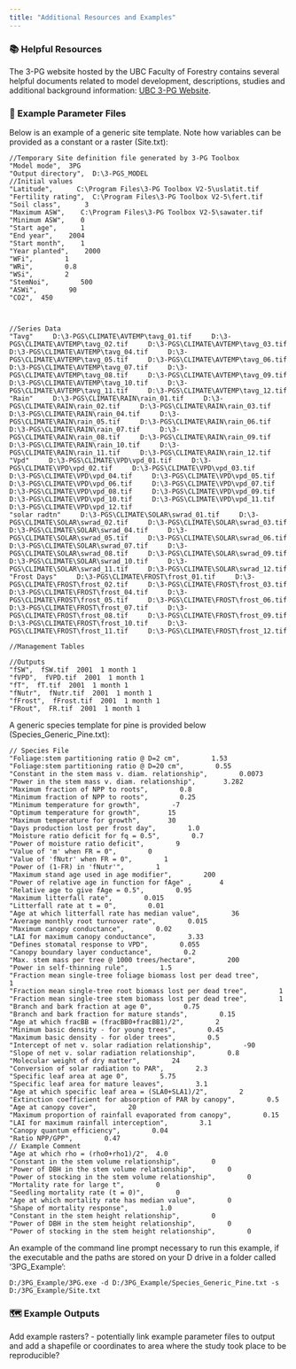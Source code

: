 ```yaml
---
title: "Additional Resources and Examples"
---
```


### 📚 Helpful Resources

The 3-PG website hosted by the UBC Faculty of Forestry contains several helpful documents related to model development, descriptions, studies and additional background information: [UBC 3-PG Website](https://3pg.forestry.ubc.ca/).

### 📄 Example Parameter Files

Below is an example of a generic site template. Note how variables can be provided as a constant or a raster (Site.txt):

``` .custom-block
//Temporary Site definition file generated by 3-PG Toolbox
"Model mode",  3PG
"Output directory",  D:\3-PGS_MODEL
//Initial values
"Latitude",      C:\Program Files\3-PG Toolbox V2-5\uslatit.tif
"Fertility rating",  C:\Program Files\3-PG Toolbox V2-5\fert.tif
"Soil class",      3
"Maximum ASW",    C:\Program Files\3-PG Toolbox V2-5\sawater.tif
"Minimum ASW",    0
"Start age",      1
"End year",    2004
"Start month",    1
"Year planted",    2000
"WFi",        1
"WRi",        0.8
"WSi",        2
"StemNoi",        500
"ASWi",        90
"CO2",  450



//Series Data
"Tavg"     D:\3-PGS\CLIMATE\AVTEMP\tavg_01.tif     D:\3-PGS\CLIMATE\AVTEMP\tavg_02.tif     D:\3-PGS\CLIMATE\AVTEMP\tavg_03.tif     D:\3-PGS\CLIMATE\AVTEMP\tavg_04.tif     D:\3-PGS\CLIMATE\AVTEMP\tavg_05.tif     D:\3-PGS\CLIMATE\AVTEMP\tavg_06.tif     D:\3-PGS\CLIMATE\AVTEMP\tavg_07.tif     D:\3-PGS\CLIMATE\AVTEMP\tavg_08.tif     D:\3-PGS\CLIMATE\AVTEMP\tavg_09.tif     D:\3-PGS\CLIMATE\AVTEMP\tavg_10.tif     D:\3-PGS\CLIMATE\AVTEMP\tavg_11.tif     D:\3-PGS\CLIMATE\AVTEMP\tavg_12.tif
"Rain"     D:\3-PGS\CLIMATE\RAIN\rain_01.tif     D:\3-PGS\CLIMATE\RAIN\rain_02.tif     D:\3-PGS\CLIMATE\RAIN\rain_03.tif     D:\3-PGS\CLIMATE\RAIN\rain_04.tif     D:\3-PGS\CLIMATE\RAIN\rain_05.tif     D:\3-PGS\CLIMATE\RAIN\rain_06.tif     D:\3-PGS\CLIMATE\RAIN\rain_07.tif     D:\3-PGS\CLIMATE\RAIN\rain_08.tif     D:\3-PGS\CLIMATE\RAIN\rain_09.tif     D:\3-PGS\CLIMATE\RAIN\rain_10.tif     D:\3-PGS\CLIMATE\RAIN\rain_11.tif     D:\3-PGS\CLIMATE\RAIN\rain_12.tif
"Vpd"     D:\3-PGS\CLIMATE\VPD\vpd_01.tif     D:\3-PGS\CLIMATE\VPD\vpd_02.tif     D:\3-PGS\CLIMATE\VPD\vpd_03.tif     D:\3-PGS\CLIMATE\VPD\vpd_04.tif     D:\3-PGS\CLIMATE\VPD\vpd_05.tif     D:\3-PGS\CLIMATE\VPD\vpd_06.tif     D:\3-PGS\CLIMATE\VPD\vpd_07.tif     D:\3-PGS\CLIMATE\VPD\vpd_08.tif     D:\3-PGS\CLIMATE\VPD\vpd_09.tif     D:\3-PGS\CLIMATE\VPD\vpd_10.tif     D:\3-PGS\CLIMATE\VPD\vpd_11.tif     D:\3-PGS\CLIMATE\VPD\vpd_12.tif
"solar radtn"     D:\3-PGS\CLIMATE\SOLAR\swrad_01.tif     D:\3-PGS\CLIMATE\SOLAR\swrad_02.tif     D:\3-PGS\CLIMATE\SOLAR\swrad_03.tif     D:\3-PGS\CLIMATE\SOLAR\swrad_04.tif     D:\3-PGS\CLIMATE\SOLAR\swrad_05.tif     D:\3-PGS\CLIMATE\SOLAR\swrad_06.tif     D:\3-PGS\CLIMATE\SOLAR\swrad_07.tif     D:\3-PGS\CLIMATE\SOLAR\swrad_08.tif     D:\3-PGS\CLIMATE\SOLAR\swrad_09.tif     D:\3-PGS\CLIMATE\SOLAR\swrad_10.tif     D:\3-PGS\CLIMATE\SOLAR\swrad_11.tif     D:\3-PGS\CLIMATE\SOLAR\swrad_12.tif
"Frost Days"     D:\3-PGS\CLIMATE\FROST\frost_01.tif     D:\3-PGS\CLIMATE\FROST\frost_02.tif     D:\3-PGS\CLIMATE\FROST\frost_03.tif     D:\3-PGS\CLIMATE\FROST\frost_04.tif     D:\3-PGS\CLIMATE\FROST\frost_05.tif     D:\3-PGS\CLIMATE\FROST\frost_06.tif     D:\3-PGS\CLIMATE\FROST\frost_07.tif     D:\3-PGS\CLIMATE\FROST\frost_08.tif     D:\3-PGS\CLIMATE\FROST\frost_09.tif     D:\3-PGS\CLIMATE\FROST\frost_10.tif     D:\3-PGS\CLIMATE\FROST\frost_11.tif     D:\3-PGS\CLIMATE\FROST\frost_12.tif

//Management Tables

//Outputs
"fSW",  fSW.tif  2001  1 month 1
"fVPD",  fVPD.tif  2001  1 month 1
"fT",  fT.tif  2001  1 month 1
"fNutr",  fNutr.tif  2001  1 month 1
"fFrost",  fFrost.tif  2001  1 month 1
"FRout",  FR.tif  2001  1 month 1
```

A generic species template for pine is provided below (Species_Generic_Pine.txt):

``` .custom-block
// Species File
"Foliage:stem partitioning ratio @ D=2 cm",        1.53
"Foliage:stem partitioning ratio @ D=20 cm",        0.55
"Constant in the stem mass v. diam. relationship",        0.0073
"Power in the stem mass v. diam. relationship",       3.282
"Maximum fraction of NPP to roots",        0.8
"Minimum fraction of NPP to roots",        0.25
"Minimum temperature for growth",        -7
"Optimum temperature for growth",       15
"Maximum temperature for growth",       30
"Days production lost per frost day",        1.0
"Moisture ratio deficit for fq = 0.5",        0.7
"Power of moisture ratio deficit",        9
"Value of 'm' when FR = 0",        0
"Value of 'fNutr' when FR = 0",        1
"Power of (1-FR) in 'fNutr'",        1
"Maximum stand age used in age modifier",        200
"Power of relative age in function for fAge" ,       4
"Relative age to give fAge = 0.5",        0.95
"Maximum litterfall rate",        0.015
"Litterfall rate at t = 0",        0.01
"Age at which litterfall rate has median value",        36
"Average monthly root turnover rate",        0.015
"Maximum canopy conductance",        0.02
"LAI for maximum canopy conductance",        3.33
"Defines stomatal response to VPD",        0.055
"Canopy boundary layer conductance",        0.2
"Max. stem mass per tree @ 1000 trees/hectare",        200
"Power in self-thinning rule",        1.5
"Fraction mean single-tree foliage biomass lost per dead tree",        1
"Fraction mean single-tree root biomass lost per dead tree",        1
"Fraction mean single-tree stem biomass lost per dead tree",        1
"Branch and bark fraction at age 0",        0.75
"Branch and bark fraction for mature stands",        0.15
"Age at which fracBB = (fracBB0+fracBB1)/2",        2
"Minimum basic density - for young trees",        0.45
"Maximum basic density - for older trees",        0.5
"Intercept of net v. solar radiation relationship",        -90
"Slope of net v. solar radiation relationship",        0.8
"Molecular weight of dry matter",        24
"Conversion of solar radiation to PAR",        2.3
"Specific leaf area at age 0",        5.75
"Specific leaf area for mature leaves",        3.1
"Age at which specific leaf area = (SLA0+SLA1)/2",        2
"Extinction coefficient for absorption of PAR by canopy",        0.5
"Age at canopy cover",        20
"Maximum proportion of rainfall evaporated from canopy",        0.15
"LAI for maximum rainfall interception",        3.1
"Canopy quantum efficiency",        0.04
"Ratio NPP/GPP",        0.47
// Example Comment
"Age at which rho = (rho0+rho1)/2",  4.0
"Constant in the stem volume relationship",        0
"Power of DBH in the stem volume relationship",        0
"Power of stocking in the stem volume relationship",        0
"Mortality rate for large t",        0
"Seedling mortality rate (t = 0)",        0
"Age at which mortality rate has median value",        0
"Shape of mortality response",        1.0
"Constant in the stem height relationship",        0
"Power of DBH in the stem height relationship",        0
"Power of stocking in the stem height relationship",        0
```

An example of the command line prompt necessary to run this example, if the executable and the paths are stored on your D drive in a folder called '3PG_Example':

```         
D:/3PG_Example/3PG.exe -d D:/3PG_Example/Species_Generic_Pine.txt -s D:/3PG_Example/Site.txt
```

### 🗺️ Example Outputs

Add example rasters? - potentially link example parameter files to output and add a shapefile or coordinates to area where the study took place to be reproducible?
